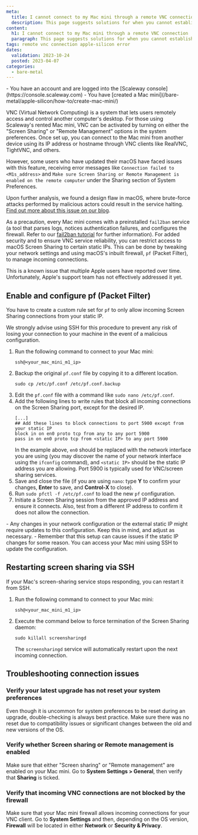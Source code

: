 ```yaml
---
meta:
  title: I cannot connect to my Mac mini through a remote VNC connection
  description: This page suggests solutions for when you cannot establish a remote VNC connection to your Mac mini
content:
  h1: I cannot connect to my Mac mini through a remote VNC connection
  paragraph: This page suggests solutions for when you cannot establish a remote VNC connection to your Mac mini
tags: remote vnc connection apple-silicon error 
dates:
  validation: 2023-10-24
  posted: 2023-04-07
categories:
  - bare-metal
---
```


<Macro id="iam-requirements" />

<Message type="requirement">
  - You have an account and are logged into the [Scaleway console](https://console.scaleway.com)
  - You have [created a Mac mini](/bare-metal/apple-silicon/how-to/create-mac-mini/)
</Message>


VNC (Virtual Network Computing) is a system that lets users remotely access and control another computer's desktop. For those using Scaleway's rented Mac mini, VNC can be activated by turning on either the "Screen Sharing" or "Remote Management" options in the system preferences. Once set up, you can connect to the Mac mini from another device using its IP address or hostname through VNC clients like RealVNC, TightVNC, and others.

However, some users who have updated their macOS have faced issues with this feature, receiving error messages like `Connection failed to <M1s_address>` and `Make sure Screen Sharing or Remote Management is enabled on the remote computer` under the Sharing section of System Preferences. 

Upon further analysis, we found a design flaw in macOS, where brute-force attacks performed by malicious actors could result in the service halting. [Find out more about this issue on our blog](https://www.scaleway.com/en/blog/m1-how-a-design-flaw-slowed-down-apples-vnc/).

As a precaution, every Mac mini comes with a preinstalled `fail2ban` service (a tool that parses logs, notices authentication failures, and configures the firewall. Refer to our [fail2ban tutorial](/tutorials/protect-server-fail2ban/) for further information). For added security and to ensure VNC service reliability, you can restrict access to macOS Screen Sharing to certain static IPs. This can be done by tweaking your network settings and using macOS's inbuilt firewall, `pf` (Packet Filter), to manage incoming connections.

<Message type="note">
  This is a known issue that multiple Apple users have reported over time. Unfortunately, Apple's support team has not effectively addressed it yet.
</Message>

## Enable and configure pf (Packet Filter)

You have to create a custom rule set for `pf` to only allow incoming Screen Sharing connections from your static IP.

<Message type="tip">
  We strongly advise using SSH for this procedure to prevent any risk of losing your connection to your machine in the event of a malicious configuration.
</Message>

1. Run the following command to connect to your Mac mini:
    ```
    ssh@<your_mac_mini_m1_ip>
    ```
2. Backup the original `pf.conf` file by copying it to a different location.
   ```
   sudo cp /etc/pf.conf /etc/pf.conf.backup
   ```
3. Edit the `pf.conf` file with a command like `sudo nano /etc/pf.conf`.
4. Add the following lines to write rules that block all incoming connections on the Screen Sharing port, except for the desired IP.
    ```
    [...]
    ## Add these lines to block connections to port 5900 except from your static IP
    block in on en0 proto tcp from any to any port 5900
    pass in on en0 proto tcp from <static IP> to any port 5900
    ```
    In the example above, `en0` should be replaced with the network interface you are using (you may discover the name of your network interface using the `ifconfig` command), and `<static IP>` should be the static IP address you are allowing. Port 5900 is typically used for VNC/screen sharing services.
5. Save and close the file (if you are using `nano`: type **Y** to confirm your changes, **Enter** to save, and **Control-X** to close).
6. Run `sudo pfctl -f /etc/pf.conf` to load the new `pf` configuration.
7. Initiate a Screen Sharing session from the approved IP address and ensure it connects. Also, test from a different IP address to confirm it does not allow the connection.
  <Message type="note">
    - Any changes in your network configuration or the external static IP might require updates to this configuration. Keep this in mind, and adjust as necessary.
    - Remember that this setup can cause issues if the static IP changes for some reason. You can access your Mac mini using SSH to update the configuration.
  </Message>

## Restarting screen sharing via SSH

If your Mac's screen-sharing service stops responding, you can restart it from SSH. 

1. Run the following command to connect to your Mac mini:
    ```
    ssh@<your_mac_mini_m1_ip>
    ```

2. Execute the command below to force termination of the Screen Sharing daemon:
    ```
    sudo killall screensharingd
    ```
    The `screensharingd` service will automatically restart upon the next incoming connection.

## Troubleshooting connection issues

### Verify your latest upgrade has not reset your system preferences

Even though it is uncommon for system preferences to be reset during an upgrade, double-checking is always best practice. Make sure there was no reset due to compatibility issues or significant changes between the old and new versions of the OS.

### Verify whether Screen sharing or Remote management is enabled

Make sure that either "Screen sharing" or "Remote management" are enabled on your Mac mini. Go to **System Settings > General**, then verify that **Sharing** is ticked. 

### Verify that incoming VNC connections are not blocked by the firewall

Make sure that your Mac mini firewall allows incoming connections for your VNC client. Go to **System Settings** and then, depending on the OS version, **Firewall** will be located in either **Network** or **Security & Privacy**.